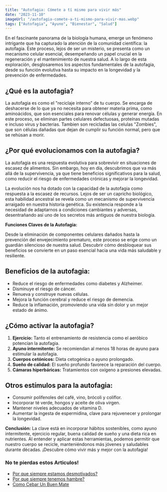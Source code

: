 ```yaml
---
title: "Autofagia: Cómete a tí mismo para vivir más"
date: "2023-11-10"
imageUrl: "/autofagia-comete-a-ti-mismo-para-vivir-mas.webp"
tags: ["Autofagia", "Ayuno", "Bienestar", "Salud"]
---
```


<CustomImage
  src="https://raw.githubusercontent.com/sebiten/posts/main/images/autofagia-comete-a-ti-mismo-para-vivir-mas.webp"
  alt="Autofagia: Cómete a tí mismo para vivir más"
/>

En el fascinante panorama de la biología humana, emerge un fenómeno intrigante que ha capturado la atención de la comunidad científica: la autofagia. Este proceso, lejos de ser un misterio, se presenta como un mecanismo celular esencial, desempeñando un papel crucial en la regeneración y el mantenimiento de nuestra salud. A lo largo de esta exploración, desglosaremos los aspectos fundamentales de la autofagia, desde su función evolutiva hasta su impacto en la longevidad y la prevención de enfermedades.

## **¿Qué es la autofagia?**

La autofagia es como el "reciclaje interno" de tu cuerpo. Se encarga de deshacerse de lo que ya no necesita para obtener materia prima, como aminoácidos, que son esenciales para renovar células y generar energía. En este proceso, se eliminan partes celulares defectuosas, proteínas mutadas e incluso virus y bacterias. Tambien son recicladas las celulas "Zombies", que son células dañadas que dejan de cumplir su función normal, pero que se rehúsan a morir.

<GoogleAdUnit>
  <ins
    className="adsbygoogle"
    style={{ display: "block", width: "100%" }}
    data-ad-client="ca-pub-6692046911486022"
    data-ad-slot="4209941810"
    data-ad-format="auto"
    data-full-width-responsive="true"
  ></ins>
</GoogleAdUnit>

## **¿Por qué evolucionamos con la autofagia?**

La autofagia es una respuesta evolutiva para sobrevivir en situaciones de escasez de alimentos. Sin embargo, hoy en día, descubrimos que va más allá de la supervivencia, ya que tiene beneficios significativos para la salud, como reducir el riesgo de enfermedades crónicas y mejorar la longevidad.

La evolución nos ha dotado con la capacidad de la autofagia como respuesta a la escasez de recursos. Lejos de ser un capricho biológico, esta habilidad ancestral se revela como un mecanismo de supervivencia arraigado en nuestra historia genética. Su existencia responde a la necesidad de adaptarnos a condiciones cambiantes y adversas, desentrañando así uno de los secretos más antiguos de nuestra biología.

**Funciones Claves de la Autofagia:**

Desde la eliminación de componentes celulares dañados hasta la prevención del envejecimiento prematuro, este proceso se erige como un guardián silencioso de nuestra salud. Descubrir cómo desbloquear sus beneficios se convierte en un paso esencial hacia una vida más saludable y resiliente.

## **Beneficios de la autofagia:**

- Reduce el riesgo de enfermedades como diabetes y Alzheimer.
- Disminuye el riesgo de cáncer.
- Renueva y construye nuevas células.
- Mejora la función cerebral y reduce el riesgo de demencia.
- Reduce la inflamación, promoviendo una vida sin dolor y un mejor estado de ánimo.

## **¿Cómo activar la autofagia?**

1. **Ejercicio:** Tanto el entrenamiento de resistencia como el aeróbico potencian la autofagia.
2. **Ayuno intermitente:** Se recomiendan al menos 18 horas de ayuno para estimular la autofagia.
3. **Cuerpos cetónicos:** Dieta cetogénica o ayuno prolongado.
4. **Sueño de calidad:** El sueño profundo favorece la reparación del cuerpo.
5. **Cámaras hiperbáricas:** Tratamientos con oxígeno a presiones elevadas.

## **Otros estímulos para la autofagia:**

- Consumir polifenoles del café, vino, brócoli y coliflor.
- Incorporar té verde, hongos y aceite de oliva virgen.
- Mantener niveles adecuados de vitamina D.
- Aumentar la ingesta de espermidina, clave para rejuvenecer y prolongar la longevidad.

**Conclusión:**
La clave está en incorporar hábitos sostenibles, como ayuno intermitente, ejercicio regular, buena calidad de sueño y una dieta rica en nutrientes. Al entender y aplicar estas herramientas, podemos permitir que nuestro cuerpo se recicle, manteniéndonos más jóvenes y saludables durante décadas. ¡Descubre cómo vivir más y mejor con la autofagia!

### No te pierdas estos Articulos!

- [Por que siempre estamos desmotivados?](https://abelardo.blog/posts/desmotivacion)
- [Por que siempre tenemos hambre?](https://abelardo.blog/posts/por-que-siempre-tenemos-hambre)
- [Como Cebar Un Buen Mate](https://abelardo.blog/posts/como-cebar-un-buen-mate)
